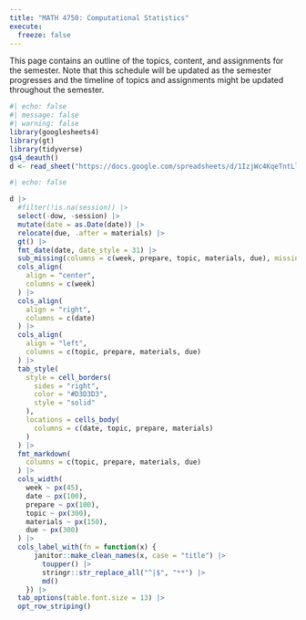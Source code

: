 ```yaml
---
title: "MATH 4750: Computational Statistics"
execute: 
  freeze: false
---
```


This page contains an outline of the topics, content, and assignments for the semester. Note that this schedule will be updated as the semester progresses and the timeline of topics and assignments might be updated throughout the semester.

```r
#| echo: false
#| message: false
#| warning: false
library(googlesheets4)
library(gt)
library(tidyverse)
gs4_deauth()
d <- read_sheet("https://docs.google.com/spreadsheets/d/1IzjWc4KqeTntLlbGvPxt5eGwb4sby9dZNwD2AHZnh8Y/edit?usp=sharing")
```

```r
#| echo: false

d |>
  #filter(!is.na(session)) |>
  select(-dow, -session) |>
  mutate(date = as.Date(date)) |>
  relocate(due, .after = materials) |>
  gt() |>
  fmt_date(date, date_style = 31) |>
  sub_missing(columns = c(week, prepare, topic, materials, due), missing_text = "") |>
  cols_align(
    align = "center", 
    columns = c(week)
  ) |>
  cols_align(
    align = "right", 
    columns = c(date)
  ) |>
  cols_align(
    align = "left", 
    columns = c(topic, prepare, materials, due)
  ) |>
  tab_style(
    style = cell_borders(
      sides = "right",
      color = "#D3D3D3",
      style = "solid"
    ),
    locations = cells_body(
      columns = c(date, topic, prepare, materials)
    )
  ) |>
  fmt_markdown(
    columns = c(topic, prepare, materials, due)
  ) |>
  cols_width(
    week ~ px(45),
    date ~ px(100), 
    prepare ~ px(100),
    topic ~ px(300),
    materials ~ px(150),
    due ~ px(300)
  ) |>
  cols_label_with(fn = function(x) {
      janitor::make_clean_names(x, case = "title") |>
        toupper() |>
        stringr::str_replace_all("^|$", "**") |>
        md()
    }) |>
  tab_options(table.font.size = 13) |>
  opt_row_striping()
```
